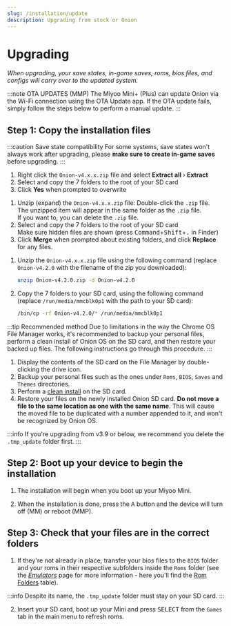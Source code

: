 ```yaml
---
slug: /installation/update
description: Upgrading from stock or Onion
---
```




# Upgrading


*When upgrading, your save states, in-game saves, roms, bios files, and
configs will carry over to the updated system.*

:::note OTA UPDATES (MMP)
The Miyoo Mini+ (Plus) can update Onion via the Wi-Fi connection using the OTA Update app. If the OTA update fails, simply follow the steps below to perform a manual update.
:::


## Step 1: Copy the installation files

:::caution Save state compatibility
For some systems, save states won't always work after upgrading,
please **make sure to create in-game saves** before upgrading.
:::

<Tabs groupId="os" queryString>
<TabItem value="win" label="Windows">

1. Right click the `Onion-v4.x.x.zip` file and select **Extract all** › **Extract**
2. Select and copy the 7 folders to the root of your SD card
3. Click **Yes** when prompted to overwrite

</TabItem>
<TabItem value="mac" label="Mac">

1. Unzip (expand) the `Onion-v4.x.x.zip` file: Double-click the `.zip` file.  
   The unzipped item will appear in the same folder as the `.zip` file.  
   If you want to, you can delete the `.zip` file.
2. Select and copy the 7 folders to the root of your SD card  
   Make sure hidden files are shown (press <kbd>Command</kbd>+<kbd>Shift</kbd>+<kbd>.</kbd> in Finder)
3. Click **Merge** when prompted about existing folders, and click **Replace** for any files.

</TabItem>
<TabItem value="linux" label="Linux">

1. Unzip the `Onion-v4.x.x.zip` file using the following command (replace `Onion-v4.2.0` with the filename of the zip you downloaded):

   ```sh
   unzip Onion-v4.2.0.zip -d Onion-v4.2.0
   ```

2. Copy the 7 folders to your SD card, using the following command (replace `/run/media/mmcblk0p1` with the path to your SD card):

   ```sh
   /bin/cp -rf Onion-v4.2.0/* /run/media/mmcblk0p1
   ```

</TabItem>
<TabItem value="chromeos" label="Chrome OS">

:::tip Recommended method
Due to limitations in the way the Chrome OS File Manager works, it's recommended to backup your personal files, perform a clean install of Onion OS on the SD card, and then restore your backed up files. The following instructions go through this procedure.
:::

1. Display the contents of the SD card on the File Manager by double-clicking the drive icon.
2. Backup your personal files such as the ones under `Roms`, `BIOS`, `Saves` and `Themes` directories.
3. Perform a [clean install](/docs/installation/fresh) on the SD card.
4. Restore your files on the newly installed Onion SD card. **Do not move a file to the same location as one with the same name**. This will cause the moved file to be duplicated with a number appended to it, and won't be recognized by Onion OS. 

</TabItem>
</Tabs>

:::info
If you're upgrading from v3.9 or below, we recommend you delete the `.tmp_update` folder first.
:::


## Step 2: Boot up your device to begin the installation

1. The installation will begin when you boot up your Miyoo Mini.

2. When the installation is done, press the <kbd>A</kbd> button and the device will turn off (MM) or reboot (MMP).


## Step 3: Check that your files are in the correct folders

1. If they're not already in place, transfer your bios files to the `BIOS` folder and your roms in their respective subfolders inside the `Roms` folder (see the *[Emulators](../emulators)* page for more information - here you'll find the [Rom Folders](../emulators/folders) table).

:::info
Despite its name, the `.tmp_update` folder must stay on your SD card.
:::

2. Insert your SD card, boot up your Mini and press <kbd>SELECT</kbd> from the `Games` tab in the main menu to refresh roms.
